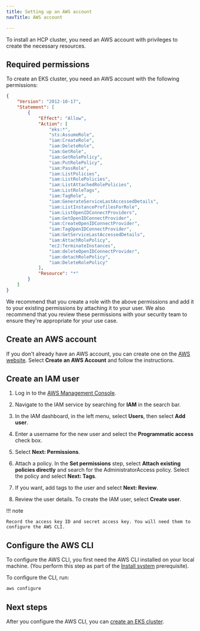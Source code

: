 ```yaml
---
title: Setting up an AWS account
navTitle: AWS account

---
```


To install an HCP cluster, you need an AWS account with privileges to create the necessary resources.

## Required permissions

To create an EKS cluster, you need an AWS account with the following permissions:

```json
{
    "Version": "2012-10-17",
    "Statement": [
        {
            "Effect": "Allow",
            "Action": [
                "eks:*",
                "sts:AssumeRole",
                "iam:CreateRole",
                "iam:DeleteRole",
                "iam:GetRole",
                "iam:GetRolePolicy",
                "iam:PutRolePolicy",
                "iam:PassRole",
                "iam:ListPolicies",
                "iam:ListRolePolicies",
                "iam:ListAttachedRolePolicies",
                "iam:ListRoleTags",
                "iam:TagRole",
                "iam:GenerateServiceLastAccessedDetails",
                "iam:ListInstanceProfilesForRole",
                "iam:ListOpenIDConnectProviders",
                "iam:GetOpenIDConnectProvider",
                "iam:CreateOpenIDConnectProvider",
                "iam:TagOpenIDConnectProvider",
                "iam:GetServiceLastAccessedDetails",
                "iam:AttachRolePolicy",
                "ec2:TerminateInstances",
                "iam:deleteOpenIDConnectProvider",
                "iam:detachRolePolicy",
                "iam:DeleteRolePolicy"
            ],
            "Resource": "*"
        }
    ]
}
```

We recommend that you create a role with the above permissions and add it to your existing permissions by attaching it to your user. We also recommend that you review these permissions with your security team to ensure they're appropriate for your use case.

## Create an AWS account

If you don't already have an AWS account, you can create one on the [AWS website](https://aws.amazon.com/). Select **Create an AWS Account** and follow the instructions.

## Create an IAM user

1.  Log in to the [AWS Management Console](https://aws.amazon.com/console/). 

2.  Navigate to the IAM service by searching for **IAM** in the search bar.

3.  In the IAM dashboard, in the left menu, select **Users**, then select **Add user**.

4.  Enter a username for the new user and select the **Programmatic access** check box. 

5.  Select **Next: Permissions**.

6.  Attach a policy. In the **Set permissions** step, select **Attach existing policies directly** and search for the AdministratorAccess policy. Select the policy and select **Next: Tags**.

7.  If you want, add tags to the user and select **Next: Review**.

8.  Review the user details. To create the IAM user, select **Create user**.

!!! note

    Record the access key ID and secret access key. You will need them to configure the AWS CLI.

## Configure the AWS CLI

To configure the AWS CLI, you first need the AWS CLI installed on your local machine. (You perform this step as part of the [Install system](installsystem.mdx) prerequisite).

To configure the CLI, run:

```bash
aws configure
```

## Next steps

After you configure the AWS CLI, you can [create an EKS cluster](ekscluster.mdx).
